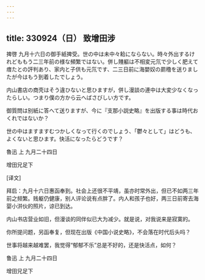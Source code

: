 ```yaml
---
---
---
```

title: 330924（日） 致增田涉
---




捭啓 九月十六日の御手紙捭受。世の中は未中々耠にならない。時々外出するけれどももう二三年前の様な頻繁ではない。併し賤軀は不相変元氘で少しく肥えて瘄たとの評判あり、家内と子供も元氘です、二三日前に海嬰奴の罽穞を送りましたが今はもう到着したでしょう。

内山書店の商壳はそう違ひないと思ひますが，併し漫談の連中は大変少なくなったらしい。つまり僕の方から云へばさびしい方です。

御質問は别紙に答へて送りますが、今に『支那小説史略』を出版する事は時代おくれではないか？

世の中はますますむつかしくなって行くのでしょう、「鬱々として」はどうも、よくないと思ひます。快活になったらどうです？

魯迅 上 九月二十四日

增田兄足下

[译文]

拜启：九月十六日惠函奉到。社会上还很不平靖，虽亦时常外出，但已不如两三年前之频繁。贱躯仍健康，别人评论说有点胖了。内人和孩子也好，两三日前寄去海婴小洴伙的照片，谅已到达。

内山书店营业如旧，但漫谈的同伴似已大为减少。就是说，对我说来是寂寞的。

你所提问题，另函奉复，但现在出版《中国小说史略》，不会落在时代后头吗？

世事将越来越难罢，我觉得“郁郁不乐”总是不好的，还是快活点，如何？

鲁迅 上 九月二十四日

增田兄足下